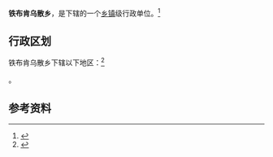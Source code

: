 {{中国乡级行政区|65/42/26/201/000}}

'''铁布肯乌散乡'''，是{{PRC admin/fullname|65/42/26/201/000|3}}下辖的一个[[乡镇|乡镇]]级行政单位。<ref>{{PRC admin/ref sgc|{{PRC admin/parent|65/42/26/201/000}}}}</ref>

== 行政区划 ==

铁布肯乌散乡下辖以下地区：<ref>{{PRC admin/ref sgc|65/42/26/201/000}}</ref>

{{PRC admin/children|65/42/26/201/000}}。

== 参考资料 ==

{{reflist}}

{{行政区划小作品}}
{{PRC admin/navcat|65/42/26/201/000}}